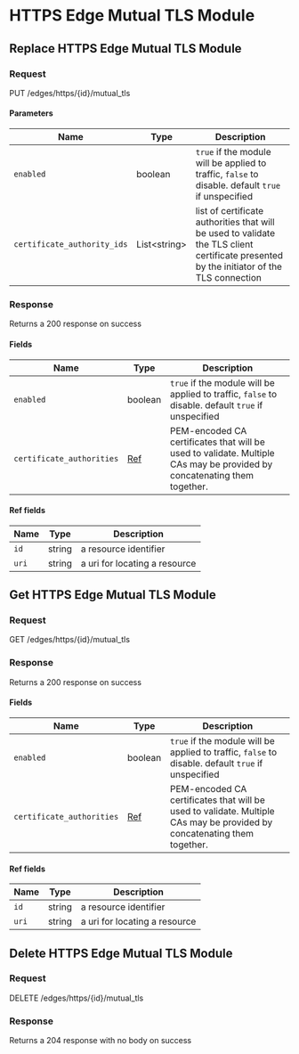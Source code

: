 
# HTTPS Edge Mutual TLS Module

## Replace HTTPS Edge Mutual TLS Module

### Request

PUT /edges/https/\{id\}/mutual_tls

<HTTPSEdgeMutualTLSModuleReplaceRequest />

#### Parameters

| Name                        | Type               | Description                                                                                                                               |
| --------------------------- | ------------------ | ----------------------------------------------------------------------------------------------------------------------------------------- |
| `enabled`                   | boolean            | `true` if the module will be applied to traffic, `false` to disable. default `true` if unspecified                                        |
| `certificate_authority_ids` | List&lt;string&gt; | list of certificate authorities that will be used to validate the TLS client certificate presented by the initiator of the TLS connection |

### Response

Returns a 200 response on success

<HTTPSEdgeMutualTLSModuleReplaceResponse />

#### Fields

| Name                      | Type               | Description                                                                                                             |
| ------------------------- | ------------------ | ----------------------------------------------------------------------------------------------------------------------- |
| `enabled`                 | boolean            | `true` if the module will be applied to traffic, `false` to disable. default `true` if unspecified                      |
| `certificate_authorities` | [Ref](#ref-fields) | PEM-encoded CA certificates that will be used to validate. Multiple CAs may be provided by concatenating them together. |

#### Ref fields

| Name  | Type   | Description                   |
| ----- | ------ | ----------------------------- |
| `id`  | string | a resource identifier         |
| `uri` | string | a uri for locating a resource |

## Get HTTPS Edge Mutual TLS Module

### Request

GET /edges/https/\{id\}/mutual_tls

<HTTPSEdgeMutualTLSModuleGetRequest />

### Response

Returns a 200 response on success

<HTTPSEdgeMutualTLSModuleGetResponse />

#### Fields

| Name                      | Type               | Description                                                                                                             |
| ------------------------- | ------------------ | ----------------------------------------------------------------------------------------------------------------------- |
| `enabled`                 | boolean            | `true` if the module will be applied to traffic, `false` to disable. default `true` if unspecified                      |
| `certificate_authorities` | [Ref](#ref-fields) | PEM-encoded CA certificates that will be used to validate. Multiple CAs may be provided by concatenating them together. |

#### Ref fields

| Name  | Type   | Description                   |
| ----- | ------ | ----------------------------- |
| `id`  | string | a resource identifier         |
| `uri` | string | a uri for locating a resource |

## Delete HTTPS Edge Mutual TLS Module

### Request

DELETE /edges/https/\{id\}/mutual_tls

<HTTPSEdgeMutualTLSModuleDeleteRequest />

### Response

Returns a 204 response with no body on success
